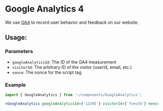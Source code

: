 
<Meta title="Utilities/Analytics/GoogleAnalytics"/>

<h1>Google Analytics 4</h1>

We use [GA4](https://support.google.com/analytics/answer/10089681?hl=en) to record user behavior and feedback on our website.

<h2>Usage:</h2>
<h3>Parameters</h3>

- `googleAnalyticsId`: The ID of the GA4 measurement
- `visitorId`: The arbitrary ID of the visitor (userId, email, etc.)
- `nonce`: The nonce for the script tag

<h3>Example</h3>

~~~jsx
import { GoogleAnalytics } from '~/components/GoogleAnalytics';

<GoogleAnalytics googleAnalyticsId={'12345'} visitorId={'fvev34'} nonce={'rewpu8y9'}/>
~~~
